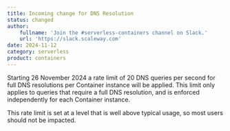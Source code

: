 ```yaml
---
title: Incoming change for DNS Resolution
status: changed
author:
    fullname: 'Join the #serverless-containers channel on Slack.'
    url: 'https://slack.scaleway.com'
date: 2024-11-12
category: serverless
product: containers
---
```


Starting 26 November 2024 a rate limit of 20 DNS queries per second for full DNS resolutions per Container instance will be applied. This limit only applies to queries that require a full DNS resolution, and is enforced independently for each Container instance.

This rate limit is set at a level that is well above typical usage, so most users should not be impacted.


